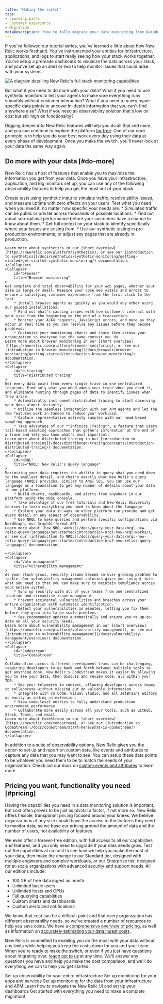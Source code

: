 ```yaml
---
title: "Making the switch"
tags:
- Learning paths
- Customer experience
- Migration
metaDescription: "How to fully migrate your data monitoring from Datadog to New Relic."
---
```



If you've followed our tutorial series, you've learned a little about how New Relic works firsthand. You've instrumented your entities for infrastructure, applications, and logs to start really seeing how your stack works together. You've setup a premade dashboard to visualize the data across your stack, and you've set up an alert or two to help monitor issues that could arise with your systems. 

<img
    title="Full_stack"
    alt="A diagram detailing New Relic's full stack monitoring capabilities"
    src={journeyFullStack}
/>

But what if you need to do more with your data? What if you need to use synthetic monitors to test your agents to make sure everything runs smoothly without customer interaction? What if you need to query hyper-specific data points to uncover in-depth information that you can't find anywhere else? What if you need an observability solution that's low on cost but still high on functionality? 

Digging deeper into New Relic features will help you do all that and more, and you can continue to explore the platform [for free](https://newrelic.com/signup). One of our core principle is to help you do your best work every day using their data at every phase of development. Once you make the switch, you'll never look at your data the same way again.

## Do more with your data [#do-more]

New Relic has a host of features that enable you to maximize the information you get from your data. Once you have your infrastructure, application, and log monitors set up, you can use any of the following observability features to help you get the most out of your stack.

<CollapserGroup>
    <Collapser
        id="synthetics"
        title="Synthetics"
    >
    Create tests using synthetic input to simulate traffic, resolve ability issues, and measure uptime with zero effects on your users. Test what you need when you need it, no matter how specific your needs are. 
        * Simulated traffic can be public or private across thousands of possible locations.
        * Find out about sub-optimal performance before your customers have a chance to know about them.
        * Get full context on your stack to identify specifically where your issues are arising from.
        * Use our synthetic testing in pre-production environments, or adjust any pages that are already in production.

    Learn more about synthetics in our [short overview](https://newrelic.com/platform/synthetics), or see our [introduction to synthetics](/docs/synthetics/synthetic-monitoring/getting-started/get-started-synthetic-monitoring/) documentation.
    </Collapser>
    <Collapser
        id="browser"
        title="Browser monitoring"
    >
    Get complete and total observability for your web pages, whether your site is large or small. Measure your core web vitals and errors to ensure a satisfying customer experience from the first click to the last.
        * Install browser agents as quickly as you would any other using our guided installations.
        * Find out what's causing issues with how customers interact with your site from the beginning to the end of a transaction.
        * Monitor your AJAX requests, JavaScript errors, and more as they occur in real time so you can resolve any issues before they become problems.
        * Customize your monitoring charts and share them across your organization so everyone has the same context you do.
    Learn more about browser monitoring in our [short overview](https://newrelic.com/platform/browser-monitoring), or see our [introduction to browser monitoring](/docs/browser/browser-monitoring/getting-started/introduction-browser-monitoring/) documentation.
    </Collapser>
    <Collapser
        id="d-tracing"
        title="Distributed tracing"
    >
    Get every data point from every single trace in one centralized location. Find only what you need among your trace when you need it, and eliminate hunting through pages of data to identify issues when they arise. 
        * Automatically instrument distributed tracing to start observing your data almost instantly.
        * Utilize the seemless integration with our APM agents and let the two features work in tandem to reduce your workload.
        * Capture representative activity samples with our head-based sampling approach.
        * Take advantage of our **Infinite Tracing**, a feature that users tail-based sampling approaches that gathers information at the end of a trace and lets you know what's most important.
    Learn more about distributed tracing in our [introduction to distributed tracing](/docs/distributed-tracing/concepts/introduction-distributed-tracing/) documentation.       
    </Collapser>
    <Collapser
        id="NRQL"
        title="NRQL: New Relic's query language"
    >
    Maximizing your data requires the ability to query what you need down to the smallest detail, and that's exactly what New Relic's query language (NRQL) provides. Similar to ANSI SQL, you can use our language as a foundation to get any number of details about your data in our platform.
        * Build charts, dashboards, and alerts from anywhere in our platform using the NRQL console. 
        * Take advantage of our free tutorials and New Relic University courses to learn everything you need to know about the language. 
        * Explore your data in ways no other platform can provide and get every detail on any aspect of observability.
        * Use NRQL to make queries and perform specific configurations via NerdGraph, our GraphQL-format API.
    Learn more about [how NRQL works](/docs/query-your-data/nrql-new-relic-query-language/get-started/introduction-nrql-how-nrql-works/), or see our [introduction to NRQL](/docs/query-your-data/nrql-new-relic-query-language/get-started/introduction-nrql-new-relics-query-language/) documentation.       

    </Collapser>
    <Collapser
        id="Vuln-management"
        title="Vulnerability management"
    >
    As your stack grows, security issues become an ever growing problem to tackle. Our vulnerability management solution gives you insight into what you need so that you can make sure to maintain compliance across your entire system.
        * Sync up security with all of your teams from one centralized location and streamline issue management.
        * Prevent accidental vulnerabilities and breaches across your entire organization with automatic identification. 
        * Detect your vulnerabilities in minutes, letting you fix them before they grow into large-scale problems.
        * See recommended updates automatically and ensure you're up-to-date on all your security needs.
    Learn more about vulnerability management in our [short overview](https://newrelic.com/platform/vulnerability-management), or see our [introduction to vulnerability management](/docs/vulnerability-management/overview/) documentation.     
    </Collapser>
    <Collapser
        id="Codestream"
        title="CodeStream"
    >
    Collaboration across different development teams can be challenging, requiring developers to go back and forth between multiple tools to get anything done. New Relic's CodeStream makes it easier by allowing you to see your data, then discuss and review code, all within your IDE.
        * See your telemetry in context, allowing developers across teams to collaborate without missing out on valuable information.
        * Integrate with VS Code, Visual Studio, and all JetBrains editors as easily as adding an extension.
        * View code-level metrics to fully understand production environment performance.
        * Collaborate more easily across all your tools, such as GitHub, Slack, Teams, and email.
    Learn more about CodeStream in our [short overview](https://newrelic.com/codestream), or see our [introduction to CodeStream](/docs/codestream/start-here/what-is-codestream/) documentation.         
    </Collapser>
</CollapserGroup>

In addition to a suite of observability options, New Relic gives you the option to set up and report on custom data, like events and attributes to capture any data that you may want to see. You can setup these data points to be whatever you need them to be to match the needs of your organization. Check out our docs on [custom events and attributes](/docs/data-apis/custom-data/custom-events/report-custom-event-data/) to learn more.

## Pricing you want, functionality you need [#pricing]

Having the capabilities you need in a data monitoring solution is important, but cost often proves to be just as pivotal a factor, if not more so. New Relic offers flexible, transparant pricing focused around your knees. We believe organizations of any size should have the access to the features they need to monitor data, so we base our pricing around the amount of data and the number of users, not availability of features. 

We even offer a forever-free edition, with full access to all our capabilities and features, and you only need to upgrade if your data needs grow. Test out the capabilities at no cost to see how we help you make the most of your data, then make the change to our Standard tier, designed with multiple engineers and complex workloads, or our Enterprise tier, designed for at-scale organizations with advanced security and support needs. All our editions include:

* 100 GB of free data ingest as month
* Unlimited basic users
* Unlimited hosts and CPUs 
* Full querying capabilities
* Custom charts and dashboards
* Custom alerts and notifications

We know that cost can be a difficult point and that every organization has different observability needs, so we've created a number of resources to help you save costs. We have a [comprehensive overview of pricing](https://newrelic.com/pricing), as well as information on [accurately estimating your data ingest costs](https://newrelic.com/blog/nerdlog/estimate-data-cost).

New Relic is committed to enabling you do the most with your data without any limits while helping you keep the costs down for you and your team. When you're ready to make the switch, or even if you just have questions about migrating over, [reach out to us](https://newrelic.com/competitive-comparison/datadog-savings) at any time. We'll answer any questions you have and help you make the cost comparison, and we'll do everything we can to help you get started. 

<DocTiles numbered>
  <DocTile title='Install infrastructure agents' path="/docs/journey-migration/migrating-infra/">Set up observability for your entire infrastructure</DocTile>
  <DocTile title='Install APM agents' path="/docs/journey-migration/migrating-apm/">Set up monitoring for your apps and services </DocTile>
</DocTiles>

<DocTiles>
  <DocTile title='Monitor your logs' number='3' path="/docs/journey-migration/migrating-logs/">Set up monitoring for the data from your infrastructure and APM</DocTile>
  <DocTile title='Create dashboards' number='4' path="/docs/journey-migration/migrating-dashboards/">Learn how to navigate the New Relic UI and set up your dashboards</DocTile>
  <DocTile title='Making the switch' number='5' path="/docs/journey-migration/making-the-switch/" label={{text: "You are here", color: "orange"}}> Get started with everything you need to make a complete migration!</DocTile>
</DocTiles>